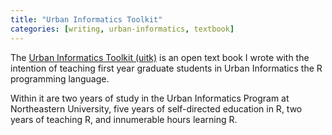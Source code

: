 ```yaml
---
title: "Urban Informatics Toolkit"
categories: [writing, urban-informatics, textbook]
---
```


The [Urban Informatics Toolkit (uitk)](https://ui.josiahparry.com/) is an open text book I wrote with the intention of teaching first year graduate students in Urban Informatics the R programming language.

Within it are two years of study in the Urban Informatics Program at Northeastern University, five years of self-directed education in R, two years of teaching R, and innumerable hours learning R.

